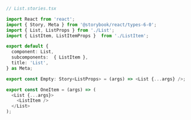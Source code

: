 ```ts
// List.stories.tsx

import React from 'react';
import { Story, Meta } from '@storybook/react/types-6-0';
import { List, ListProps } from './List';
import { ListItem, ListItemProps }  from './ListItem';

export default {
  component: List,
  subcomponents:  { ListItem },
  title: 'List',
} as Meta;

export const Empty: Story<ListProps> = (args) => <List {...args} />;

export const OneItem = (args) => (
  <List {...args}>
    <ListItem />
  </List>
);
```

